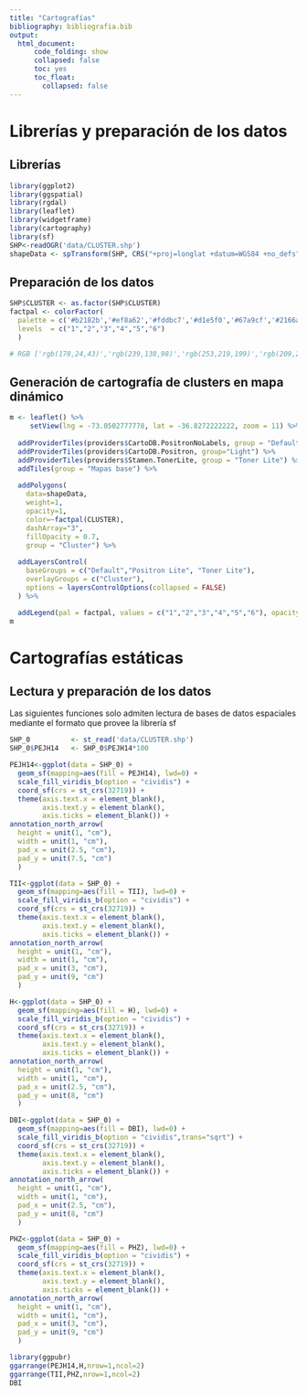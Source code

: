 ```yaml
---
title: "Cartografías"
bibliography: bibliografia.bib
output: 
  html_document:
      code_folding: show
      collapsed: false
      toc: yes
      toc_float: 
        collapsed: false
---
```

# Librerías y preparación de los datos

## Librerías

```r
library(ggplot2)
library(ggspatial)
library(rgdal)
library(leaflet)
library(widgetframe)
library(cartography)
library(sf)
SHP<-readOGR('data/CLUSTER.shp')
shapeData <- spTransform(SHP, CRS("+proj=longlat +datum=WGS84 +no_defs"))
```

## Preparación de los datos

```r
SHP$CLUSTER <- as.factor(SHP$CLUSTER)
factpal <- colorFactor(
  palette = c('#b2182b','#ef8a62','#fddbc7','#d1e5f0','#67a9cf','#2166ac'), 
  levels  = c("1","2","3","4","5","6")
  )
```

```r
# RGB ['rgb(178,24,43)','rgb(239,138,98)','rgb(253,219,199)','rgb(209,229,240)','rgb(103,169,207)','rgb(33,102,172)']
```

## Generación de cartografía de clusters en mapa dinámico

```r
m <- leaflet() %>% 
     setView(lng = -73.0502777778, lat = -36.8272222222, zoom = 11) %>%
  
  addProviderTiles(providers$CartoDB.PositronNoLabels, group = "Default") %>%
  addProviderTiles(providers$CartoDB.Positron, group="Light") %>%
  addProviderTiles(providers$Stamen.TonerLite, group = "Toner Lite") %>%
  addTiles(group = "Mapas base") %>%
  
  addPolygons(
    data=shapeData,
    weight=1,
    opacity=1,
    color=~factpal(CLUSTER),
    dashArray="3",
    fillOpacity = 0.7,
    group = "Cluster") %>%
  
  addLayersControl(
    baseGroups = c("Default","Positron Lite", "Toner Lite"),
    overlayGroups = c("Cluster"),
    options = layersControlOptions(collapsed = FALSE)
  ) %>%

  addLegend(pal = factpal, values = c("1","2","3","4","5","6"), opacity = 1) 
m
```

# Cartografías estáticas

## Lectura y preparación de los datos

Las siguientes funciones solo admiten lectura de bases de datos espaciales mediante el formato que provee la librería sf

```r

SHP_0          <- st_read('data/CLUSTER.shp')
SHP_0$PEJH14   <- SHP_0$PEJH14*100

PEJH14<-ggplot(data = SHP_0) + 
  geom_sf(mapping=aes(fill = PEJH14), lwd=0) +
  scale_fill_viridis_b(option = "cividis") +
  coord_sf(crs = st_crs(32719)) + 
  theme(axis.text.x = element_blank(),
        axis.text.y = element_blank(),
        axis.ticks = element_blank()) +
annotation_north_arrow(
  height = unit(1, "cm"),
  width = unit(1, "cm"),
  pad_x = unit(2.5, "cm"),
  pad_y = unit(7.5, "cm")
  )

TII<-ggplot(data = SHP_0) + 
  geom_sf(mapping=aes(fill = TII), lwd=0) +
  scale_fill_viridis_b(option = "cividis") +
  coord_sf(crs = st_crs(32719)) + 
  theme(axis.text.x = element_blank(),
        axis.text.y = element_blank(),
        axis.ticks = element_blank()) +
annotation_north_arrow(
  height = unit(1, "cm"),
  width = unit(1, "cm"),
  pad_x = unit(3, "cm"),
  pad_y = unit(9, "cm")
  )

H<-ggplot(data = SHP_0) + 
  geom_sf(mapping=aes(fill = H), lwd=0) +
  scale_fill_viridis_b(option = "cividis") +
  coord_sf(crs = st_crs(32719)) + 
  theme(axis.text.x = element_blank(),
        axis.text.y = element_blank(),
        axis.ticks = element_blank()) +
annotation_north_arrow(
  height = unit(1, "cm"),
  width = unit(1, "cm"),
  pad_x = unit(2.5, "cm"),
  pad_y = unit(8, "cm")
  )

DBI<-ggplot(data = SHP_0) + 
  geom_sf(mapping=aes(fill = DBI), lwd=0) +
  scale_fill_viridis_b(option = "cividis",trans="sqrt") +
  coord_sf(crs = st_crs(32719)) + 
  theme(axis.text.x = element_blank(),
        axis.text.y = element_blank(),
        axis.ticks = element_blank()) +
annotation_north_arrow(
  height = unit(1, "cm"),
  width = unit(1, "cm"),
  pad_x = unit(2.5, "cm"),
  pad_y = unit(8, "cm")
  )

PHZ<-ggplot(data = SHP_0) + 
  geom_sf(mapping=aes(fill = PHZ), lwd=0) +
  scale_fill_viridis_b(option = "cividis") +
  coord_sf(crs = st_crs(32719)) + 
  theme(axis.text.x = element_blank(),
        axis.text.y = element_blank(),
        axis.ticks = element_blank()) +
annotation_north_arrow(
  height = unit(1, "cm"),
  width = unit(1, "cm"),
  pad_x = unit(3, "cm"),
  pad_y = unit(9, "cm")
  )
```

```r
library(ggpubr)
ggarrange(PEJH14,H,nrow=1,ncol=2)
ggarrange(TII,PHZ,nrow=1,ncol=2)
DBI
```


